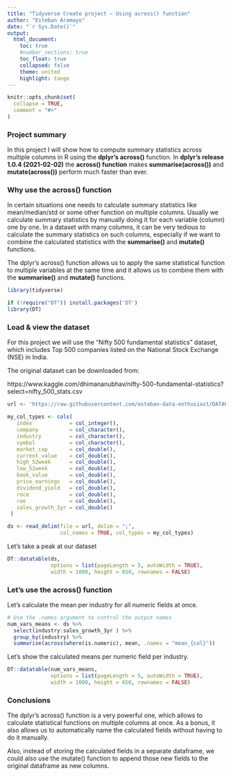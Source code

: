 ```yaml
---
title: "Tidyverse Create project – Using across() function"
author: "Esteban Aramayo"
date: "`r Sys.Date()`"
output:
  html_document:
    toc: true
    #number_sections: true
    toc_float: true
    collapsed: false
    theme: united
    highlight: tango
---
```


```r
knitr::opts_chunk$set(
  collapse = TRUE,
  comment = "#>"
)
```

### Project summary

In this project I will show how to compute summary statistics across multiple columns in R using the **dplyr's across()** function. In **dplyr's release 1.0.4 (2021-02-02)** the **across() function** makes **summarise(across())** and **mutate(across())** perform much faster than ever.


### Why use the across() function

In certain situations one needs to calculate summary statistics like mean/median/std or some other function on multiple columns. Usually we calculate summary statistics by manually doing it for each variable (column) one by one. In a dataset with many columns, it can be very tedious to calculate the summary statistics on such columns, especially if we want to combine the calculated statistics with the **summarise()** and **mutate()** functions.

The dplyr's across() function allows us to apply the same statistical function to multiple variables at the same time and it allows us to combine them with the **summarise()** and **mutate()** functions.


```r
library(tidyverse)

if (!require("DT")) install.packages('DT')
library(DT)
```

### Load & view the dataset

For this project we will use the "Nifty 500 fundamental statistics" dataset, which includes Top 500 companies listed on the National Stock Exchange (NSE) in India.

The original dataset can be downloaded from:

https://www.kaggle.com/dhimananubhav/nifty-500-fundamental-statistics?select=nifty_500_stats.csv



```r
url <- 'https://raw.githubusercontent.com/esteban-data-enthusiast/DATA607/main/datasets/nifty_500_stats.csv'

my_col_types <- cols(
   index            = col_integer(),
   company          = col_character(),
   industry         = col_character(),
   symbol           = col_character(),
   market_cap       = col_double(),
   current_value    = col_double(),
   high_52week      = col_double(),
   low_52week       = col_double(),
   book_value       = col_double(),
   price_earnings   = col_double(),
   dividend_yield   = col_double(),
   roce             = col_double(),
   roe              = col_double(),
   sales_growth_3yr = col_double()
 )

ds <- read_delim(file = url, delim = ";",
                 col_names = TRUE, col_types = my_col_types)

```

Let's take a peak at our dataset

```r
DT::datatable(ds,
              options = list(pageLength = 5, autoWidth = TRUE),
              width = 1000, height = 650, rownames = FALSE)
```




### Let's use the across() function

Let's calculate the mean per industry for all numeric fields at once.

```r
# Use the .names argument to control the output names
num_vars_means <- ds %>%
  select(industry:sales_growth_3yr ) %>%
  group_by(industry) %>%
  summarise(across(where(is.numeric), mean, .names = "mean_{col}"))
```

Let's show the calculated means per numeric field per industry.

```r
DT::datatable(num_vars_means,
              options = list(pageLength = 5, autoWidth = TRUE),
              width = 1000, height = 650, rownames = FALSE)
```



### Conclusions

The dplyr's across() function is a very powerful one, which allows to calculate statistical functions on multiple columns at once. As a bonus, it also allows us to automatically name the calculated fields without having to do it manually.

Also, instead of storing the calculated fields in a separate dataframe, we could also use the mutate() function to append those new fields to the original dataframe as new columns.


